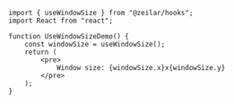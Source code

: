 
<UseWindowSizeDemo />

```tsx
import { useWindowSize } from "@zeilar/hooks";
import React from "react";

function UseWindowSizeDemo() {
	const windowSize = useWindowSize();
	return (
		<pre>
			Window size: {windowSize.x}x{windowSize.y}
		</pre>
	);
}
```
